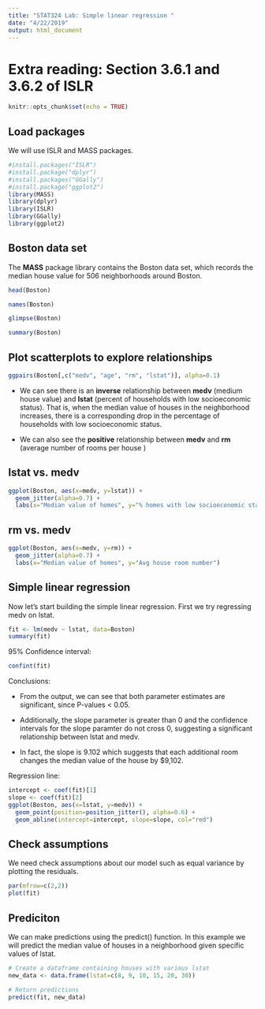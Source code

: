 ```yaml
---
title: "STAT324 Lab: Simple linear regression "
date: "4/22/2019"
output: html_document
---
```

# Extra reading: Section 3.6.1 and 3.6.2 of ISLR

```r
knitr::opts_chunk$set(echo = TRUE)
```

## Load packages
We will use ISLR and MASS packages. 

```r
#install.packages("ISLR")
#install.package("dplyr")
#install.packages("GGally")
#install.package("ggplot2")
library(MASS)
library(dplyr)
library(ISLR)
library(GGally)
library(ggplot2)
```

## Boston data set
The **MASS** package library contains the Boston data set, which records the median house value for 506 neighborhoods around Boston. 
```r
head(Boston)
```

```r
names(Boston)
```

```r
glimpse(Boston)
```

```r
summary(Boston)
```



## Plot scatterplots to explore relationships
```r
ggpairs(Boston[,c("medv", "age", "rm", "lstat")], alpha=0.1)
```


* We can see there is an **inverse** relationship between **medv** (medium house value) and **lstat** (percent of households with low socioeconomic status). That is, when the median value of houses in the neighborhood increases, there is a corresponding drop in the percentage of households with low socioeconomic status.

* We can also see the **positive** relationship between **medv** and **rm** (average number of rooms per house )



## lstat vs. medv

```r
ggplot(Boston, aes(x=medv, y=lstat)) +
  geom_jitter(alpha=0.7) +
  labs(x="Median value of homes", y="% homes with low socioeconomic status")
```

## rm vs. medv
```r
ggplot(Boston, aes(x=medv, y=rm)) +
  geom_jitter(alpha=0.7) +
  labs(x="Median value of homes", y="Avg house room number")
```

## Simple linear regression
Now let's start building the simple linear regression. First we try regressing medv on lstat. 

```r
fit <- lm(medv ~ lstat, data=Boston)
summary(fit)
```


$95\%$ Confidence interval: 

```r
confint(fit)
```

Conclusions:

* From the output, we can see that both parameter estimates are significant, since P-values < 0.05. 

* Additionally, the slope parameter is greater than 0 and the confidence intervals for the slope paramter do not cross 0, suggesting a significant relationship between lstat and medv.

* In fact, the slope is 9.102 which suggests that each additional room changes the median value of the house by $9,102.

Regression line: 

```r
intercept <- coef(fit)[1]
slope <- coef(fit)[2]
ggplot(Boston, aes(x=lstat, y=medv)) +
  geom_point(position=position_jitter(), alpha=0.6) + 
  geom_abline(intercept=intercept, slope=slope, col="red")
```



## Check assumptions

We need check assumptions about our model such as equal variance by plotting the residuals. 

```r
par(mfrow=c(2,2))
plot(fit)
```


## Prediciton

We can make predictions using the predict() function. In this example we will predict the median value of houses in a neighborhood given specific values of lstat. 

```r
# Create a dataframe containing houses with various lstat
new_data <- data.frame(lstat=c(8, 9, 10, 15, 20, 30))

# Return predictions 
predict(fit, new_data)
```






